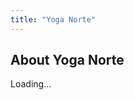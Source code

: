 ```yaml
---
title: "Yoga Norte"
---
```


## About Yoga Norte

<div id="centerInfo">Loading...</div>

<script>
const centerId = "yoga-norte";

Promise.all([
  fetch("../data/centers.json").then(res => res.json()),
  fetch("../data/professors.json").then(res => res.json())
])
.then(([centers, professors]) => {
  const center = centers.find(c => c.id === centerId);
  if (!center) {
    document.getElementById("centerInfo").innerHTML = "<p>Center not found.</p>";
    return;
  }

  const profData = center.professors.map(pid => 
    professors.find(p => p.id === pid)
  ).filter(p => p);

  document.getElementById("centerInfo").innerHTML = `
    <p>Welcome to ${center.name} in ${center.city}.</p>

    <h3>Styles Offered</h3>
    <ul>${center.styles.map(s => `<li>${s}</li>`).join("")}</ul>

    <h3>Languages Spoken</h3>
    <ul>${center.languages.map(l => `<li>${l}</li>`).join("")}</ul>

    <h3>Professors</h3>
    <ul>
      ${profData.map(p => 
        `<li><a href="../professors/${p.id.toLowerCase().replace(/\\s+/g,'-')}.html">${p.name}</a></li>`
      ).join("")}
    </ul>
  `;
})
.catch(err => {
  console.error(err);
  document.getElementById("centerInfo").innerHTML = "<p>Error loading data.</p>";
});
</script>
